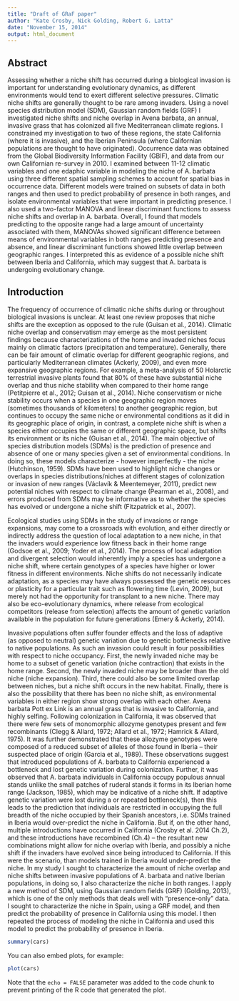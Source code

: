 ```yaml
---
title: "Draft of GRaF paper"
author: "Kate Crosby, Nick Golding, Robert G. Latta"
date: "November 15, 2014"
output: html_document
---
```

## Abstract

Assessing whether a niche shift has occurred during a biological invasion is important for understanding evolutionary dynamics, as different environments would tend to exert different selective pressures. Climatic niche shifts are generally thought to be rare among invaders. Using a novel species distribution model (SDM), Gaussian random fields (GRF) I investigated niche shifts and niche overlap in Avena barbata, an annual, invasive grass that has colonized all five Mediterranean climate regions. I constrained my investigation to two of these regions, the state California (where it is invasive), and the Iberian Peninsula (where Californian populations are thought to have originated). Occurrence data was obtained from the Global Biodiversity Information Facility (GBIF), and data from our own Californian re-survey in 2010. I examined between 11-12 climatic variables and one edaphic variable in modeling the niche of A. barbata using three different spatial sampling schemes to account for spatial bias in occurrence data. Different models were trained on subsets of data in both ranges and then used to predict probability of presence in both ranges, and isolate environmental variables that were important in predicting presence. I also used a two-factor MANOVA and linear discriminant functions to assess niche shifts and overlap in A. barbata. Overall, I found that models predicting to the opposite range had a large amount of uncertainty associated with them, MANOVAs showed significant difference between means of environmental variables in both ranges predicting presence and absence, and linear discriminant functions showed little overlap between geographic ranges. I interpreted this as evidence of a possible niche shift between Iberia and California, which may suggest that A. barbata is undergoing evolutionary change.

## Introduction

The frequency of occurrence of climatic niche shifts during or throughout biological invasions is unclear. At least one review proposes that niche shifts are the exception as opposed to the rule (Guisan et al., 2014). Climatic niche overlap and conservatism may emerge as the most persistent findings because characterizations of the home and invaded niches focus mainly on climatic factors (precipitation and temperature). Generally, there can be fair amount of climatic overlap for different geographic regions, and particularly Mediterranean climates (Ackerly, 2009), and even more expansive geographic regions. For example, a meta-analysis of 50 Holarctic terrestrial invasive plants found that 80% of these have substantial niche overlap and thus niche stability when compared to their home range (Petitpierre et al., 2012; Guisan et al., 2014). Niche conservatism or niche stability occurs when a species in one geographic region moves (sometimes thousands of kilometers) to another geographic region, but continues to occupy the same niche or environmental conditions as it did in its geographic place of origin, in contrast, a complete niche shift is when a species either occupies the same or different geographic space, but shifts its environment or its niche (Guisan et al., 2014). 
The main objective of species distribution models (SDMs) is the prediction of presence and absence of one or many species given a set of environmental conditions.  In doing so, these models characterize - however imperfectly - the niche (Hutchinson, 1959). SDMs have been used to highlight niche changes or overlaps in species distributions/niches at different stages of colonization or invasion of new ranges (Václavík & Meentemeyer, 2011), predict new potential niches with respect to climate change (Pearman et al., 2008), and errors produced from SDMs may be informative as to whether the species has evolved or undergone a niche shift (Fitzpatrick et al., 2007).

 Ecological studies using SDMs in the study of invasions or range expansions, may come to a crossroads with evolution, and either directly or indirectly address the question of local adaptation to a new niche, in that the invaders would experience low fitness back in their home range (Godsoe et al., 2009; Yoder et al., 2014). The process of local adaptation and divergent selection would inherently imply a species has undergone a niche shift, where certain genotypes of a species have higher or lower fitness in different environments. Niche shifts do not necessarily indicate adaptation, as a species may have always possessed the genetic resources or plasticity for a particular trait such as flowering time (Levin, 2009), but merely not had the opportunity for transplant to a new niche. There may also be eco-evolutionary dynamics, where release from ecological competitors (release from selection) affects the amount of genetic variation available in the population for future generations (Emery & Ackerly, 2014).
 
Invasive populations often suffer founder effects and the loss of adaptive (as opposed to neutral) genetic variation due to genetic bottlenecks relative to native populations. As such an invasion could result in four possibilities with respect to niche occupancy. First, the newly invaded niche may be home to a subset of genetic variation (niche contraction) that exists in the home range. Second, the newly invaded niche may be broader than the old niche (niche expansion). Third, there could also be some limited overlap between niches, but a niche shift occurs in the new habitat. Finally, there is also the possibility that there has been no niche shift, as environmental variables in either region show strong overlap with each other. 
Avena barbata Pott ex Link is an annual grass that is invasive to California, and highly selfing. Following colonization in California, it was observed that there were few sets of monomorphic allozyme genotypes present and few recombinants (Clegg & Allard, 1972; Allard et al., 1972; Hamrick & Allard, 1975). It was further demonstrated that these allozyme genotypes were composed of a reduced subset of alleles of those found in Iberia – their suspected place of origin (Garcia et al., 1989). These observations suggest that introduced populations of A. barbata to California experienced a bottleneck and lost genetic variation during colonization. Further, it was observed that A. barbata individuals in California occupy populous annual stands unlike the small patches of ruderal stands it forms in its Iberian home range (Jackson, 1985), which may be indicative of a niche shift.
If adaptive genetic variation were lost during a or repeated bottleneck(s), then this leads to the prediction that individuals are restricted in occupying the full breadth of the niche occupied by their Spanish ancestors, i.e. SDMs trained in Iberia would over-predict the niche in California. But if, on the other hand, multiple introductions have occurred in California (Crosby et al. 2014 Ch.2), and these introductions have recombined (Ch.4) – the resultant new combinations might allow for niche overlap with Iberia, and possibly a niche shift if the invaders have evolved since being introduced to California. If this were the scenario, than models trained in Iberia would under-predict the niche. 
In my study I sought to characterize the amount of niche overlap and niche shifts between invasive populations of A. barbata and native Iberian populations, in doing so, I also characterize the niche in both ranges. I apply a new method of SDM, using Gaussian random fields (GRF) (Golding, 2013), which is one of the only methods that deals well with “presence-only” data. I sought to characterize the niche in Spain, using a GRF model, and then predict the probability of presence in California using this model. I then repeated the process of modeling the niche in California and used this model to predict the probability of presence in Iberia. 


```r
summary(cars)
```

You can also embed plots, for example:

```r
plot(cars)
```

Note that the `echo = FALSE` parameter was added to the code chunk to prevent printing of the R code that generated the plot.
